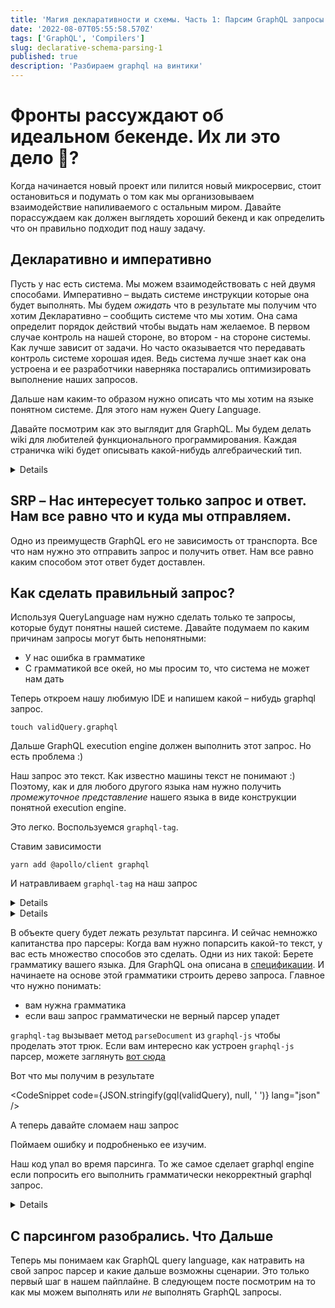 ```yaml
---
title: 'Магия декларативности и cхемы. Часть 1: Парсим GraphQL запросы'
date: '2022-08-07T05:55:58.570Z'
tags: ['GraphQL', 'Compilers']
slug: declarative-schema-parsing-1
published: true
description: 'Разбираем graphql на винтики'
---
```




# Фронты рассуждают об идеальном бекенде. Их ли это дело 🤔?

Когда начинается новый проект или пилится новый микросервис, стоит остановиться и подумать о том как мы организовываем взаимодействие напиливаемого с остальным миром.
Давайте порассуждаем как должен выглядеть хороший бекенд и как определить что он правильно подходит под нашу задачу.

## Декларативно и императивно

Пусть у нас есть система. Мы можем взаимодействовать с ней двумя способами.
Императивно – выдать системе инструкции которые она будет выполнять. Мы будем _ожидать_ что в результате мы получим что хотим
Декларативно – сообщить системе что мы хотим. Она сама определит порядок действий чтобы выдать нам желаемое.
В первом случае контроль на нашей стороне, во втором - на стороне системы. Как лучше зависит от задачи. Но часто оказывается что передавать
контроль системе хорошая идея. Ведь система лучше знает как она устроена и ее разработчики наверняка постарались оптимизировать выполнение наших запросов.

Дальше нам каким-то образом нужно описать что мы хотим на языке понятном системе. Для этого нам нужен *Q*uery *L*anguage.

Давайте посмотрим как это выглядит для GraphQL. Мы будем делать wiki для любителей функционального программирования.
Каждая страничка wiki будет описывать какой-нибудь алгебраический тип.

<Details title="Если вы ничего не знаете о graphql не беда">
  Вот
  [тут](https://speakerdeck.com/hellsquirrel/graphql-ponimaiem-obiasniaiem-vniedriaiem)
  можно посмотреть слайды моего доклада в котором я все объясняю. А вот
  [тут](https://www.youtube.com/watch?v=wko-uoILG_w) сам доклад.
</Details>

## SRP – Нас интересует только запрос и ответ. Нам все равно что и куда мы отправляем.

Одно из преимуществ GraphQL его не зависимость от транспорта. Все что нам нужно это отправить запрос и получить ответ.
Нам все равно каким способом этот ответ будет доставлен.

## Как сделать правильный запрос?

Используя QueryLanguage нам нужно сделать только те запросы, которые будут понятны нашей системе.
Давайте подумаем по каким причинам запросы могут быть непонятными:

- У нас ошибка в грамматике
- С грамматикой все окей, но мы просим то, что система не может нам дать

Теперь откроем нашу любимую IDE и напишем какой – нибудь graphql запрос.

`touch validQuery.graphql`

<CodeSnippet code={validQuery} lang="graphql" />

Дальше GraphQL execution engine должен выполнить этот запрос. Но есть проблема :)

Наш запрос это текст. Как известно машины текст не понимают :) Поэтому, как и для любого другого языка нам нужно получить
_промежуточное представление_ нашего языка в виде конструкции понятной execution engine.

Это легко. Воспользуемся `graphql-tag`.

Ставим зависимости

`yarn add @apollo/client graphql`

И натравливаем `graphql-tag` на наш запрос

<Details title="Apollo?">
  Я буду использовать `graphql-tag` из библиотеки
  [Apollo](https://www.apollographql.com/docs/react/), потому что нам еще многое
  оттуда понадобится. Но вы можете установить `graphql-tag` отдельно
</Details>

<CodeSnippet code={parseRaw} lang="ts" />

<Details title="Oй какие симпатичные бэктики!">
  Ага. Если еще не интересовались, почитайте про [tagged template
  literals](https://developer.mozilla.org/en-US/docs/Web/JavaScript/Reference/Template_literals#tagged_templates).
</Details>

В объекте query будет лежать результат парсинга. И сейчас немножко капитанства про парсеры:
Когда вам нужно попарсить какой-то текст, у вас есть множество способов это сделать. Одни из них такой:
Берете грамматику вашего языка. Для GraphQL она описана в [спецификации](https://spec.graphql.org/draft/#sec-Language). И начинаете на основе этой грамматики строить
дерево запроса. Главное что нужно понимать:

- вам нужна грамматика
- если ваш запрос грамматически не верный парсер упадет

`graphql-tag` вызывает метод `parseDocument` из `graphql-js` чтобы проделать этот трюк.
Если вам интересно как устроен `graphql-js` парсер, можете заглянуть [вот сюда](https://github.com/graphql/graphql-js/blob/main/src/language/parser.ts)

Вот что мы получим в результате

<CodeSnippet code={JSON.stringify(gql(validQuery), null, ' ')} lang="json" />

A теперь давайте сломаем наш запрос

<CodeSnippet code={incorrectQuery} lang="graphql" />

Поймаем ошибку и подробненько ее изучим.

<CodeSnippet code={parseIncorrectRaw} lang="ts" />

<CodeSnippet code={parseIncorrect()} lang="json" />

Наш код упал во время парсинга. То же самое сделает graphql engine если попросить его выполнить грамматически некорректный graphql запрос.

<Details title="Как импортитровать этот странный graphql?">
    Обратите внимание: я особо не заморачиваясь импортирую `.graphql` файлики в
    свой код. Из коробки это работать не будет. В случае моего блога, я читерю
    используя `raw-loader` из webpack. В production вы наверняка захотите делать
    иначе. Советую глянуть [вот
    сюда](https://www.apollographql.com/docs/react/integrations/webpack/) чтобы
    понять как прикрутить `graphql-tag` для правильного импорта ваших graphql
    запросов.

    Вторая проблема возникнет у вас если вы используете TypeScript. TS ничего не знает о странных модулях с расширением .graphql.
    Чтобы это починить создайте где-нибудь в корне вашего проекта файл custom-types.d.ts (если у вас такого еще нет) и добавьте туда


    ```ts
    declare module '*.graphql' {
      const contents: string
      export = contents
    }
    ```
    Это сработает для `raw-loader`. Для `graphql-tag/loader` вам понадобится заменить string на другой тип.

</Details>

## С парсингом разобрались. Что Дальше

Теперь мы понимаем как GraphQL query language, как натравить на свой запрос парсер и какие дальше возможны сценарии.
Это только первый шаг в нашем пайплайне. В следующем посте посмотрим на то как мы можем выполнять или _не_ выполнять GraphQL запросы.

```

```
